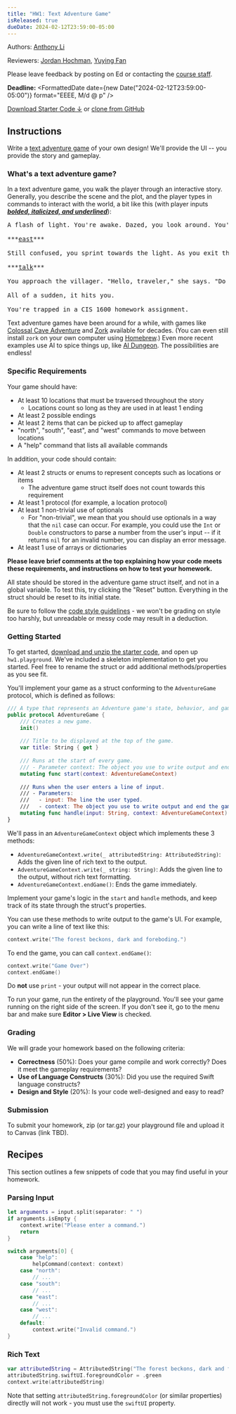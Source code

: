 ```yaml
---
title: "HW1: Text Adventure Game"
isReleased: true
dueDate: 2024-02-12T23:59:00-05:00
---
```


Authors: [Anthony Li](https://github.com/anli5005)

Reviewers: [Jordan Hochman](https://github.com/jhawk0224), [Yuying Fan](https://github.com/fyy26)

Please leave feedback by posting on Ed or contacting the [course staff](/).

**Deadline:** <FormattedDate date={new Date("2024-02-12T23:59:00-05:00")} format="EEEE, M/d @ p" />

<a className="button not-prose mr-1" href="http://github.com/cis1951/hw1-playground/zipball/main">Download Starter Code ↓</a> or [clone from GitHub](https://github.com/cis1951/hw1-playground)

## Instructions

Write a [text adventure game](https://en.wikipedia.org/wiki/Interactive_fiction) of your own design! We'll provide the UI -- you provide the story and gameplay.

### What's a text adventure game?

In a text adventure game, you walk the player through an interactive story. Generally, you describe the scene and the plot, and the player types in commands to interact with the world, a bit like this (with player inputs ***<u>bolded, italicized, and underlined</u>***):

<pre className="whitespace-pre-wrap">
A flash of light. You're awake. Dazed, you look around. You're in a dark cave, with an exit to the east. You have no idea how you got here. Only one thing is certain: you have to get out.
 
***<u>east</u>***

Still confused, you sprint towards the light. As you exit the cave, sunlight engulfs you. You're at the edge of a rural village. A villager rests at the side of the road.
 
***<u>talk</u>***
 
You approach the villager. "Hello, traveler," she says. "Do you know if it's possible to get from two arbitrary but particular locations via the road network? Let G be an arbitrary but particular graph representing the road network. All I know is that G is an undirected graph with no cycles, and has exactly one fewer road than the number of locations."

All of a sudden, it hits you.
 
You're trapped in a CIS 1600 homework assignment.
</pre>

Text adventure games have been around for a while, with games like [Colossal Cave Adventure](https://en.wikipedia.org/wiki/Colossal_Cave_Adventure) and [Zork](https://en.wikipedia.org/wiki/Zork) available for decades. (You can even still install `zork` on your own computer using [Homebrew](https://formulae.brew.sh/formula/zork).) Even more recent examples use AI to spice things up, like [AI Dungeon](https://aidungeon.com/). The possibilities are endless!

### Specific Requirements

Your game should have:
* At least 10 locations that must be traversed throughout the story
    * Locations count so long as they are used in at least 1 ending
* At least 2 possible endings
* At least 2 items that can be picked up to affect gameplay
* "north", "south", "east", and "west" commands to move between locations
* A "help" command that lists all available commands

In addition, your code should contain:
* At least 2 structs or enums to represent concepts such as locations or items
    * The adventure game struct itself does not count towards this requirement
* At least 1 protocol (for example, a location protocol)
* At least 1 non-trivial use of optionals
    * For "non-trivial", we mean that you should use optionals in a way that the `nil` case can occur. For example, you could use the `Int` or `Double` constructors to parse a number from the user's input -- if it returns `nil` for an invalid number, you can display an error message.
* At least 1 use of arrays or dictionaries

**Please leave brief comments at the top explaining how your code meets these requirements, and instructions on how to test your homework.**

All state should be stored in the adventure game struct itself, and not in a global variable. To test this, try clicking the "Reset" button. Everything in the struct should be reset to its initial state.

Be sure to follow the [code style guidelines](/~cis1951/style) - we won't be grading on style too harshly, but unreadable or messy code may result in a deduction.

### Getting Started

To get started, [download and unzip the starter code](http://github.com/cis1951/hw1-playground/zipball/main), and open up `hw1.playground`. We've included a skeleton implementation to get you started. Feel free to rename the struct or add additional methods/properties as you see fit.

You'll implement your game as a struct conforming to the `AdventureGame` protocol, which is defined as follows:

```swift
/// A type that represents an Adventure game's state, behavior, and gameplay.
public protocol AdventureGame {
    /// Creates a new game.
    init()
    
    /// Title to be displayed at the top of the game.
    var title: String { get }
    
    /// Runs at the start of every game.
    /// - Parameter context: The object you use to write output and end the game.
    mutating func start(context: AdventureGameContext)
    
    /// Runs when the user enters a line of input.
    /// - Parameters:
    ///   - input: The line the user typed.
    ///   - context: The object you use to write output and end the game.
    mutating func handle(input: String, context: AdventureGameContext)
}
```

We'll pass in an `AdventureGameContext` object which implements these 3 methods:
* `AdventureGameContext.write(_ attributedString: AttributedString)`: Adds the given line of rich text to the output.
* `AdventureGameContext.write(_ string: String)`: Adds the given line to the output, without rich text formatting.
* `AdventureGameContext.endGame()`: Ends the game immediately.

Implement your game's logic in the `start` and `handle` methods, and keep track of its state through the struct's properties.

You can use these methods to write output to the game's UI. For example, you can write a line of text like this:

```swift
context.write("The forest beckons, dark and foreboding.")
```

To end the game, you can call `context.endGame()`:

```swift
context.write("Game Over")
context.endGame()
```

Do **not** use `print` - your output will not appear in the correct place.

To run your game, run the entirety of the playground. You'll see your game running on the right side of the screen. If you don't see it, go to the menu bar and make sure **Editor > Live View** is checked.

### Grading

We will grade your homework based on the following criteria:
* **Correctness** (50%): Does your game compile and work correctly? Does it meet the gameplay requirements?
* **Use of Language Constructs** (30%): Did you use the required Swift language constructs?
* **Design and Style** (20%): Is your code well-designed and easy to read?

### Submission

To submit your homework, zip (or tar.gz) your playground file and upload it to Canvas (link TBD).

## Recipes

This section outlines a few snippets of code that you may find useful in your homework.

### Parsing Input
```swift
let arguments = input.split(separator: " ")
if arguments.isEmpty {
    context.write("Please enter a command.")
    return
}

switch arguments[0] {
    case "help":
        helpCommand(context: context)
    case "north":
        // ...
    case "south":
        // ...
    case "east":
        // ...
    case "west":
        // ...
    default:
        context.write("Invalid command.")
}
```

### Rich Text
```swift
var attributedString = AttributedString("The forest beckons, dark and foreboding.")
attributedString.swiftUI.foregroundColor = .green
context.write(attributedString)
```

Note that setting `attributedString.foregroundColor` (or similar properties) directly will not work - you must use the `swiftUI` property.